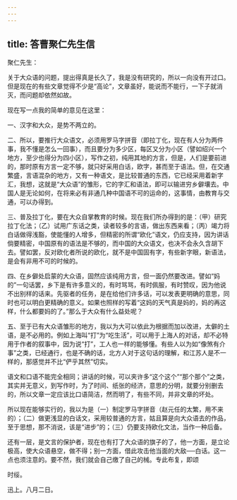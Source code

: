 ```yaml
---
---
---
```

title: 答曹聚仁先生信
---



聚仁先生：

关于大众语的问题，提出得真是长久了，我是没有研究的，所以一向没有开过口。但是现在的有些文章觉得不少是“高论”，文章虽好，能说而不能行，一下子就消灭，而问题却依然如故。

现在写一点我的简单的意见在这里：

一、汉字和大众，是势不两立的。

二、所以，要推行大众语文，必须用罗马字拼音（即拉丁化，现在有人分为两件事，我不懂是怎么一回事），而且要分为多少区，每区又分为小区（譬如绍兴一个地方，至少也得分为四小区），写作之初，纯用其地的方言，但是，人们是要前进的，那时原有方言一定不够，就只好采用白话，欧字，甚而至于语法。但，在交通繁盛，言语混杂的地方，又有一种语文，是比较普通的东西，它已经采用着新字汇，我想，这就是“大众语”的雏形，它的字汇和语法，即可以输进穷乡僻壤去。中国人是无论如何，在将来必有非通几种中国语不可的运命的，这事情，由教育与交通，可以办得到。

三、普及拉丁化，要在大众自掌教育的时候。现在我们所办得到的是：（甲）研究拉丁化法；（乙）试用广东话之类，读者较多的言语，做出东西来看；（丙）竭力将白话做得浅豁，使能懂的人增多，但精密的所谓“欧化”语文，仍应支持，因为讲话倘要精密，中国原有的语法是不够的，而中国的大众语文，也决不会永久含胡下去。譬如罢，反对欧化者所说的欧化，就不是中国固有字，有些新字眼，新语法，是会有非用不可的时候的。

四、在乡僻处启蒙的大众语，固然应该纯用方言，但一面仍然要改进。譬如“妈的”一句话罢，乡下是有许多意义的，有时骂骂，有时佩服，有时赞叹，因为他说不出别样的话来。先驱者的任务，是在给他们许多话，可以发表更明确的意思，同时也可以明白更精确的意义。如果也照样的写着“这妈的天气真是妈的，妈的再这样，什么都要妈的了。”那么于大众有什么益处呢？

五、至于已有大众语雏形的地方，我以为大可以依此为根据而加以改进，太僻的土语，是不必用的。例如上海叫“打”为“吃生活”，可以用于上海人的对话，却不必特用于作者的叙事中，因为说“打”，工人也一样的能够懂。有些人以为如“像煞有介事”之类，已经通行，也是不确的话，北方人对于这句话的理解，和江苏人是不一样的，那感觉并不比“俨乎其然”切实。

语文和口语不能完全相同；讲话的时候，可以夹许多“这个这个”“那个那个”之类，其实并无意义，到写作时，为了时间、纸张的经济，意思的分明，就要分别删去的，所以文章一定应该比口语简洁，然而明了，有些不同，并非文章的坏处。

所以现在能够实行的，我以为是（一）制定罗马字拼音（赵元任的太繁，用不来的）；（二）做更浅显的白话文，采用较普通的方言，姑且算是向大众语去的作品，至于思想，那不消说，该是“进步”的；（三）仍要支持欧化文法，当作一种后备。

还有一层，是文言的保护者，现在也有打了大众语的旗子的了，他一方面，是立论极高，使大众语悬空，做不得；别一方面，借此攻击他当面的大敌──白话。这一点也须注意的。要不然，我们就会自己缴了自己的械。专此布复，即颂

时绥。

迅上。八月二日。